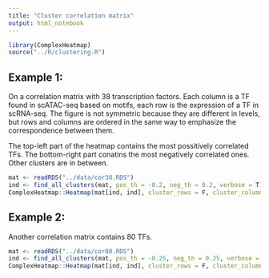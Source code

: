 ```yaml
---
title: "Cluster correlation matrix"
output: html_notebook
---
```


```r
library(ComplexHeatmap)
source("../R/clustering.R")
```

## Example 1:
On a correlation matrix with 38 transcription factors. Each column is a TF found in scATAC-seq based on motifs, each row is the expression of a TF in scRNA-seq. The figure is not symmetric because they are different in levels, but rows and columns are ordered in the same way to emphasize the correspondence between them.

The top-left part of the heatmap contains the most possitively correlated TFs. The bottom-right part conatins the most negatively correlated ones. Other clusters are in between.
```r
mat <- readRDS("../data/cor38.RDS")
ind <- find_all_clusters(mat, pos_th = -0.2, neg_th = 0.2, verbose = T)
ComplexHeatmap::Heatmap(mat[ind, ind], cluster_rows = F, cluster_columns = F)

```

## Example 2:
Another correlation matrix contains 80 TFs.

```r
mat <- readRDS("../data/cor80.RDS")
ind <- find_all_clusters(mat, pos_th = -0.25, neg_th = 0.25, verbose = T)
ComplexHeatmap::Heatmap(mat[ind, ind], cluster_rows = F, cluster_columns = F)
```